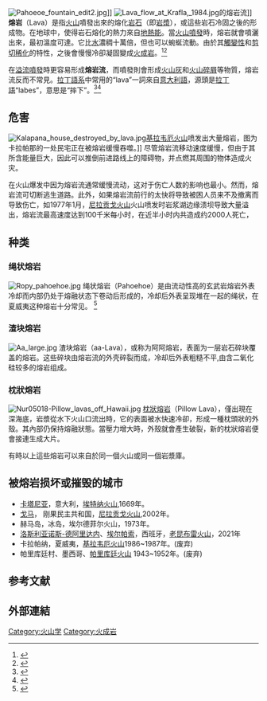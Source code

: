 [[Image:Pahoeoe_fountain_edit2.jpg|thumb]]]]
[[Image:Lava_flow_at_Krafla,_1984.jpg|thumb]]的熔岩流]]
{{about|火山噴發出的熔化岩石|地表下的熔化岩石|岩漿}}
'''熔岩'''（Lava）是指[[火山|火山]]噴發出來的熔化[[岩石|岩石]]（即[[岩漿|岩漿]]），或這些岩石冷固之後的形成物。在地球中，使得岩石熔化的熱力來自[[地熱能|地熱能]]。當[[火山噴發|火山噴發]]時，熔岩就會噴灑出來，最初溫度可達{{convert|700|-|1200|C|F}}。它比[[水|水]]濃稠十萬倍，但也可以蜿蜒流動。由於其[[觸變性|觸變性]]和[[剪切稀化|剪切稀化]]的特性，之後會慢慢冷卻凝固變成[[火成岩|火成岩]]。<ref>{{cite journal |url=http://www.sciencedirect.com/science/article/pii/S037702730300341X |title=Transient phenomena in vesicular lava flows based on laboratory experiments with analogue materials |journal=Journal of Volcanology and Geothermal Research |doi=10.1016/s0377-0273(03)00341-x |accessdate=19 June 2008 |last1=Pinkerton |first1=H. |first2=N. |last2=Bagdassarov |archive-date=2015-09-24 |archive-url=https://web.archive.org/web/20150924172905/http://www.sciencedirect.com/science/article/pii/S037702730300341X |dead-url=no }}</ref><ref>{{cite web |url=http://cat.inist.fr/?aModele=afficheN&cpsidt=5970696 |title=Rheological properties of basaltic lavas at sub-liquidus temperatures: laboratory and field measurements on lavas from Mount Etna |publisher=cat.inist.fr |accessdate=19 June 2008 |archive-date=2015-11-02 |archive-url=https://web.archive.org/web/20151102084409/http://cat.inist.fr/?aModele=afficheN&cpsidt=5970696 |dead-url=no }}</ref>

在[[溢流噴發|溢流噴發]]時更容易形成'''熔岩流'''，而噴發則會形成[[火山灰|火山灰]]和[[火山碎屑|火山碎屑]]等物質，熔岩流反而不常見。[[拉丁語系|拉丁語系]]中常用的“lava”一詞來自[[意大利語|意大利語]]，源頭是[[拉丁語|拉丁語]]“labes”，意思是“摔下”。<ref>{{cite web |url=http://www.m-w.com/dictionary/lava |title=Lava |work=Merriam-Webster Online Dictionary |date=2012-08-31 |accessdate=2013-12-08 |archive-date=2008-01-07 |archive-url=https://web.archive.org/web/20080107121844/http://www.m-w.com/dictionary/lava |dead-url=no }}</ref><ref>{{cite web |url=http://dictionary.reference.com/browse/lava |title=Lava |publisher=Dictionary.reference.com |date=1994-12-07 |accessdate=2013-12-08 |archive-date=2016-03-05 |archive-url=https://web.archive.org/web/20160305185924/http://dictionary.reference.com/browse/lava |dead-url=no }}</ref>

== 危害 ==
[[File:Kalapana_house_destroyed_by_lava.jpg|thumb]][[基拉韦厄火山|基拉韦厄火山]]喷发出大量熔岩，图为卡拉帕那的一处民宅正在被熔岩缓慢吞噬。]]
尽管熔岩流移动速度缓慢，但由于其所含能量巨大，因此可以推倒前进路线上的障碍物，并点燃其周围的物体造成火灾。

在火山爆发中因为熔岩流通常缓慢流动，这对于伤亡人数的影响也最小。然而，熔岩流可切断逃生道路。此外，如果熔岩流前行的太快将导致被困人员来不及撤离而导致伤亡，如1977年1月，[[尼拉贡戈火山|尼拉贡戈火山]]火山喷发时岩浆湖边缘溃坝导致大量溢出，熔岩流最高速度达到100千米每小时，在近半小时内共造成约2000人死亡，

== 种类 ==

=== 绳状熔岩 ===
[[Image:Ropy_pahoehoe.jpg|thumb]]
绳状熔岩（Pahoehoe）是由流动性高的玄武岩熔岩外表冷却而内部仍处于熔融状态下卷动后形成的，冷却后外表呈现堆在一起的绳状，在夏威夷这种熔岩十分常见。 <ref>{{cite web|title=构造地质学科普系列之 绳状熔岩或火山绳|url=http://roll.sohu.com/20130127/n364738249.shtml|access-date=2018-05-23|archive-date=2021-02-13|archive-url=https://web.archive.org/web/20210213060848/http://roll.sohu.com/20130127/n364738249.shtml|dead-url=no}}</ref>

=== 渣块熔岩 ===
[[Image:Aa_large.jpg|thumb]]
渣块熔岩（aa-Lava），或称为阿阿熔岩，表面为一层岩石碎块覆盖的熔岩。这些碎块由熔岩流的外壳碎裂而成，冷却后外表粗糙不平,由含二氧化硅较多的熔岩组成。

=== 枕狀熔岩 ===
[[Image:Nur05018-Pillow_lavas_off_Hawaii.jpg|thumb]]
[[枕狀熔岩|枕狀熔岩]]（Pillow Lava），僅出現在深海底，岩漿從水下火山口流出時，它的表面被水快速冷卻，形成一種枕頭狀的外殼。其內部仍保持熔融狀態。當壓力增大時，外殼就會產生破裂，新的枕狀熔岩便會接連生成大片。

有時以上這些熔岩可以來自於同一個火山或同一個岩漿庫。

== 被熔岩损坏或摧毁的城市 ==
*[[卡塔尼亚|卡塔尼亚]]，意大利，[[埃特纳火山|埃特纳火山]],1669年。
*[[戈马|戈马]]， 刚果民主共和国，[[尼拉贡戈火山|尼拉贡戈火山]],2002年。
*赫马岛，冰岛，埃尔德菲尔火山，1973年。
*[[洛斯利亚诺斯-德阿里达内|洛斯利亚诺斯-德阿里达内]]、[[埃尔帕索_(加那利群岛)|埃尔帕索]]，西班牙，[[老昆布雷火山|老昆布雷火山]]，2021年
*卡拉帕纳，夏威夷，[[基拉韦厄火山|基拉韦厄火山]]1986~1987年。(废弃)
*帕里库廷村、墨西哥、[[帕里库廷火山|帕里库廷火山]] 1943~1952年。(废弃)

==参考文献==
{{reflist}}

==外部連結==
{{Wiktionary|lava|aa|pahoehoe}}
{{Commons|lava}}
[[Category:火山学|Category:火山学]]
[[Category:火成岩|Category:火成岩]]